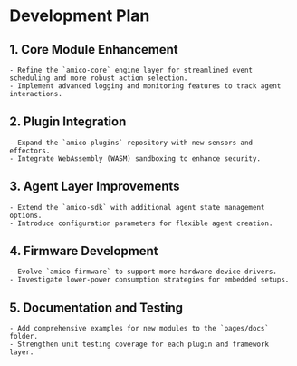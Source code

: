 # Development Plan

## 1. Core Module Enhancement
    - Refine the `amico-core` engine layer for streamlined event scheduling and more robust action selection.
    - Implement advanced logging and monitoring features to track agent interactions.

## 2. Plugin Integration
    - Expand the `amico-plugins` repository with new sensors and effectors.
    - Integrate WebAssembly (WASM) sandboxing to enhance security.

## 3. Agent Layer Improvements
    - Extend the `amico-sdk` with additional agent state management options.
    - Introduce configuration parameters for flexible agent creation.

## 4. Firmware Development
    - Evolve `amico-firmware` to support more hardware device drivers.
    - Investigate lower-power consumption strategies for embedded setups.

## 5. Documentation and Testing
    - Add comprehensive examples for new modules to the `pages/docs` folder.
    - Strengthen unit testing coverage for each plugin and framework layer.

